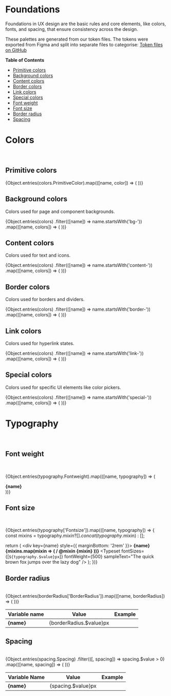 
<Meta title="Storybook Guideline / Foundations" />

# Foundations

Foundations in UX design are the basic rules and core elements, like colors, fonts, and spacing, that ensure consistency across the design.
<p>
  These palettes are generated from our token files. The tokens were exported from Figma and split into separate files to categorise: <a href="https://github.com/overleaf/internal/tree/main/services/web/frontend/stylesheets/bootstrap-5/foundations/tokens" target="_blank" rel="noopener noreferrer">Token files on GitHub</a>
</p>

**Table of Contents**
- [Primitive colors](#primitive-colors)
- [Background colors](#background-colors)
- [Content colors](#content-colors)
- [Border colors](#border-colors)
- [Link colors](#link-colors)
- [Special colors](#special-colors)
- [Font weight](#font-weight)
- [Font size](#font-size)
- [Border radius](#border-radius)
- [Spacing](#spacing)

# Colors
<br/>

## Primitive colors

<ColorPalette>
  {Object.entries(colors.PrimitiveColor).map(([name, color]) => (
    <ColorItem
      key={name}
      title={name}
      colors={[color.$value]}
    />
  ))}
</ColorPalette>

## Background colors

Colors used for page and component backgrounds.

<ColorPalette>
  {Object.entries(colors)
    .filter(([name]) => name.startsWith('bg-'))
    .map(([name, colors]) => (
      <ColorItem
        key={name}
        title={name}
        subtitle={colors.$primitive}
        colors={[colors.$value]}
      />
    ))}
</ColorPalette>

## Content colors

Colors used for text and icons.

<ColorPalette>
  {Object.entries(colors)
    .filter(([name]) => name.startsWith('content-'))
    .map(([name, colors]) => (
      <ColorItem
        key={name}
        title={name}
        subtitle={colors.$primitive}
        colors={[colors.$value]}
      />
    ))}
</ColorPalette>

## Border colors

Colors used for borders and dividers.

<ColorPalette>
  {Object.entries(colors)
    .filter(([name]) => name.startsWith('border-'))
    .map(([name, colors]) => (
      <ColorItem
        key={name}
        title={name}
        subtitle={colors.$primitive}
        colors={[colors.$value]}
      />
    ))}
</ColorPalette>

## Link colors

Colors used for hyperlink states.

<ColorPalette>
  {Object.entries(colors)
    .filter(([name]) => name.startsWith('link-'))
    .map(([name, colors]) => (
      <ColorItem
        key={name}
        title={name}
        subtitle={colors.$primitive}
        colors={[colors.$value]}
      />
    ))}
</ColorPalette>

## Special colors

Colors used for specific UI elements like color pickers.

<ColorPalette>
  {Object.entries(colors)
    .filter(([name]) => name.startsWith('special-'))
    .map(([name, colors]) => (
      <ColorItem
        key={name}
        title={name}
        subtitle={colors.$primitive}
        colors={[colors.$value]}
      />
    ))}
</ColorPalette>

# Typography
<br/>

## Font weight
<br/>

{Object.entries(typography.Fontweight).map(([name, typography]) => (
  <div key={name}>
    <strong>{name}</strong>
    <Typeset
      fontSizes={[14]}
      fontWeight={typography.$value}
      sampleText="The quick brown fox jumps over the lazy dog"
    />
  </div>
))}

## Font size
<br/>

{Object.entries(typography['Fontsize']).map(([name, typography]) => {
  const mixins = typography.$mixin ? [].concat(typography.$mixin) : [];

  return (
    <div key={name} style={{ marginBottom: '2rem' }}>
      <strong>
        {name}
        {mixins.map(mixin => (
          <span key={mixin}> / @mixin {mixin}</span>
        ))}
      </strong>
      <Typeset
        fontSizes={[`${typography.$value}px`]}
        fontWeight={500}
        sampleText="The quick brown fox jumps over the lazy dog"
      />
    </div>
  );
})}

## Border radius
<br/>

<table style={{ width: '100%' }}>
  <thead>
    <tr>
      <th>Variable name</th>
      <th>Value</th>
      <th style={{ textAlign: 'center' }}>Example</th>
    </tr>
  </thead>
  <tbody>
    {Object.entries(borderRadius['BorderRadius']).map(([name, borderRadius]) => (
      <tr key={name}>
        <td>
          <strong>{name}</strong>
        </td>
        <td style={{ textAlign: 'center' }}>{borderRadius.$value}px</td>
        <td style={{ textAlign: 'center', padding: '0.5rem' }}>
          <div
            style={{
              width: '80px',
              height: '80px',
              borderRadius: `${borderRadius.$value}px`,
              backgroundColor: '#098842',
              display: 'inline-block',
            }}
          />
        </td>
      </tr>
    ))}
  </tbody>
</table>

## Spacing
<br/>

<table style={{ width: '100%' }}>
  <thead>
    <tr>
      <th>Variable Name</th>
      <th>Value</th>
      <th style={{ textAlign: 'left', paddingLeft: '1rem' }}>Example</th>
    </tr>
  </thead>
  <tbody>
    {Object.entries(spacing.Spacing)
      .filter(([, spacing]) => spacing.$value > 0)
      .map(([name, spacing]) => (
        <tr key={name}>
          <td>
            <strong>{name}</strong>
          </td>
          <td style={{ textAlign: 'center' }}>{spacing.$value}px</td>
          <td style={{ padding: '0.5rem 1rem', verticalAlign: 'middle' }}>
            <div
              style={{
                height: `${spacing.$value}px`,
                width: '100%',
                backgroundColor: '#098842',
              }}
            />
          </td>
        </tr>
      ))}
  </tbody>
</table>
